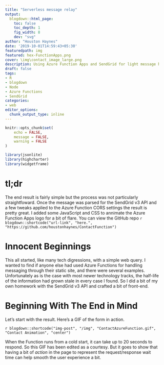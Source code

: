 ```yaml
---
title: "Serverless message relay"
output:
  blogdown::html_page:
    toc: false
    toc_depth: 1
    fig_width: 8
    dev: "svg"
author: "Houston Haynes"
date: '2019-10-01T14:59:43+05:30'
featuredpath: img
featured: hex-FunctionApps.png
cover: \img\contact_image_large.png
description: Using Azure Function Apps and SendGrid for light message housekeeping
draft: false
tags:
- R
- blogdown
- Node
- Azure Functions
- SendGrid
categories: 
- web
editor_options: 
  chunk_output_type: inline
---
```

```r
knitr::opts_chunk$set(
	echo = FALSE,
	message = FALSE,
	warning = FALSE
)

library(jsonlite)
library(highcharter)
library(widgetframe)
```
# tl;dr

The end result is fairly simple but the process was not particularly straightfoward. Once the message was parsed for the SendGrid v3 API and a few tweaks applied to the Azure Function CORS settings the result is pretty great. I added some JavaScript and CSS to annimate the Azure Function Apps logo for a bit of flare. You can view the GitHub repo `r blogdown::shortcode("url-link", "here.", "https://github.com/houstonhaynes/ContactFunction")`

# Innocent Beginnings

This all started, like many tech digressions, with a simple web query. I wanted to find if anyone else had used Azure Functions for handling messaging through their static site, and there were several examples. Unfortunately as is the case with most newer technology tracks, the half-life of the information had grown stale in every case I found. So I did a bit of my own homework with the SendGrid v3 API and crafted a bit of front-end.

# Beginning With The End in Mind

Let's start with the result. Here's a GIF of the form in action.

`r blogdown::shortcode("img-post", "/img", "ContactAzureFunction.gif", "Contact Animation", "center")`

When the Function runs from a cold start, it can take up to 20 seconds to respond. So this GIF has been edited as a courtesy. But it goes to show that having a bit of *action* in the page to represent the request/response wait time can help smooth the user experience a bit. 